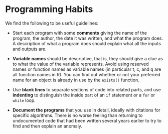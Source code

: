 # Programming Habits

We find the following to be useful guidelines:

-   Start each program with some **comments** giving the name of the program, the author, the date it was written, and what the program does. A description of what a program does should explain what all the inputs and outputs are.

-   **Variable names** should be descriptive, that is, they should give a clue as to what the value of the variable represents. Avoid using reserved names or function names as variable names (in particular t, c, and q are all function names in R). You can find out whether or not your preferred name for an object is already in use by the `exists()` function.

-   Use **blank lines** to separate sections of code into related parts, and use **indenting** to distinguish the inside part of an `if` statement or a `for` or `while` loop.

-   **Document the programs** that you use in detail, ideally with citations for specific algorithms. There is no worse feeling than returning to undocumented code that had been written several years earlier to try to find and then explain an anomaly.
